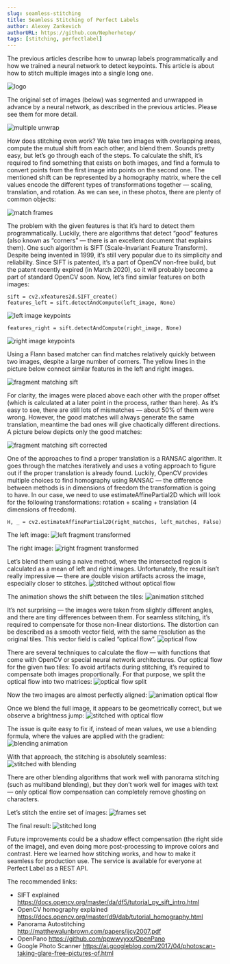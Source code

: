 ```yaml
---
slug: seamless-stitching
title: Seamless Stitching of Perfect Labels
author: Alexey Zankevich
authorURL: https://github.com/Nepherhotep/
tags: [stitching, perfectlabel]
---
```



The previous articles describe how to unwrap labels programmatically and how we
trained a neural network to detect keypoints.
This article is about how to stitch multiple images into a single long one.

![logo](/img/blog/2020-08-27-seamless-stitching-of-perfect-labels/logo.jpg)

<!--truncate-->

The original set of images (below) was segmented and unwrapped in advance by a
neural network, as described in the previous articles. Please see them for
more detail.

![multiple unwrap](/img/blog/2020-08-27-seamless-stitching-of-perfect-labels/unwrap_multiple_fragments.jpg)


How does stitching even work? We take two images with overlapping areas,
compute the mutual shift from each other, and blend them. Sounds pretty easy,
but let’s go through each of the steps.
To calculate the shift, it’s required to find something that exists on both
images, and find a formula to convert points from the first image into points
on the second one. The mentioned shift can be represented by a homography
matrix, where the cell values encode the different types of transformations
together — scaling, translation, and rotation.
As we can see, in these photos, there are plenty of common objects:

![match frames](/img/blog/2020-08-27-seamless-stitching-of-perfect-labels/match_frames.jpg)

The problem with the given features is that it’s hard to detect them
programmatically. Luckily, there are algorithms that detect “good”
features (also known as “corners” — there is an excellent document
that explains them).
One such algorithm is SIFT (Scale-Invariant Feature Transform).
Despite being invented in 1999, it’s still very popular due to its simplicity
and reliability. Since SIFT is patented, it’s a part of OpenCV non-free build,
but the patent recently expired (in March 2020), so it will probably become a
part of standard OpenCV soon.
Now, let’s find similar features on both images:

    sift = cv2.xfeatures2d.SIFT_create()
    features_left = sift.detectAndCompute(left_image, None)

![left image keypoints](/img/blog/2020-08-27-seamless-stitching-of-perfect-labels/left_fragment_keypoints.jpg)

    features_right = sift.detectAndCompute(right_image, None)

![right image keypoints](/img/blog/2020-08-27-seamless-stitching-of-perfect-labels/right_fragment_keypoints.jpg)


Using a Flann based matcher can find matches relatively quickly between two
images, despite a large number of corners.
The yellow lines in the picture below connect similar features in the left
and right images.

![fragment matching sift](/img/blog/2020-08-27-seamless-stitching-of-perfect-labels/fragment_matching_sift.jpg)

For clarity, the images were placed above each other with the proper offset
(which is calculated at a later point in the process, rather than here).
As it’s easy to see, there are still lots of mismatches — about 50% of them
were wrong. However, the good matches will always generate the same
translation, meantime the bad ones will give chaotically different directions.
A picture below depicts only the good matches:

![fragment matching sift corrected](/img/blog/2020-08-27-seamless-stitching-of-perfect-labels/fragment_matching_sift_corrected.jpg)

One of the approaches to find a proper translation is a RANSAC algorithm.
It goes through the matches iteratively and uses a voting approach to figure
out if the proper translation is already found.
Luckily, OpenCV provides multiple choices to find homography using RANSAC —
the difference between methods is in dimensions of freedom the transformation
is going to have. In our case, we need to use estimateAffinePartial2D which
will look for the following transformations: rotation + scaling + translation
(4 dimensions of freedom).

    H, _ = cv2.estimateAffinePartial2D(right_matches, left_matches, False)

The left image:
![left fragment transformed](/img/blog/2020-08-27-seamless-stitching-of-perfect-labels/left_fragment_transformed.jpg)


The right image:
![right fragment transformed](/img/blog/2020-08-27-seamless-stitching-of-perfect-labels/right_fragment_transformed.jpg)

Let’s blend them using a naive method, where the intersected region is
calculated as a mean of left and right images. Unfortunately, the result isn’t
really impressive — there are double vision artifacts across the image,
especially closer to stitches.
![stitched without optical flow](/img/blog/2020-08-27-seamless-stitching-of-perfect-labels/stitched_without_optical_flow.jpg)

The animation shows the shift between the tiles:
![animation stitched](/img/blog/2020-08-27-seamless-stitching-of-perfect-labels/stitched_animation.gif)

It’s not surprising — the images were taken from slightly different angles,
and there are tiny differences between them.
For seamless stitching, it’s required to compensate for those non-linear
distortions. The distortion can be described as a smooth vector field, with
the same resolution as the original tiles. This vector field is called
“optical flow”.
![optical flow](/img/blog/2020-08-27-seamless-stitching-of-perfect-labels/optical_flow.png)

There are several techniques to calculate the flow — with functions that come
with OpenCV or special neural network architectures.
Our optical flow for the given two tiles:
To avoid artifacts during stitching, it’s required to compensate both images
proportionally. For that purpose, we split the optical flow into two matrices:
![optical flow split](/img/blog/2020-08-27-seamless-stitching-of-perfect-labels/optical_flow_split.png)

Now the two images are almost perfectly aligned:
![animation optical flow](/img/blog/2020-08-27-seamless-stitching-of-perfect-labels/optical_flow_animation.gif)


Once we blend the full image, it appears to be geometrically correct, but we
observe a brightness jump:
![stitched with optical flow](/img/blog/2020-08-27-seamless-stitching-of-perfect-labels/stitched_with_optical_flow.jpg)

The issue is quite easy to fix if, instead of mean values, we use a blending
formula, where the values are applied with the gradient:
![blending animation](/img/blog/2020-08-27-seamless-stitching-of-perfect-labels/blending_animation.gif)

With that approach, the stitching is absolutely seamless:
![stitched with blending](/img/blog/2020-08-27-seamless-stitching-of-perfect-labels/stitched_with_blend.jpg)

There are other blending algorithms that work well with panorama stitching
(such as multiband blending), but they don’t work well for images with text —
only optical flow compensation can completely remove ghosting on characters.

Let’s stitch the entire set of images:
![frames set](/img/blog/2020-08-27-seamless-stitching-of-perfect-labels/frames_set.jpg)

The final result:
![stitched long](/img/blog/2020-08-27-seamless-stitching-of-perfect-labels/stitched_long.jpg)

Future improvements could be a shadow effect compensation (the right side of
the image), and even doing more post-processing to improve colors and contrast.
Here we learned how stitching works, and how to make it seamless for production
use. The service is available for everyone at Perfect Label as a REST API.

The recommended links:
* SIFT explained https://docs.opencv.org/master/da/df5/tutorial_py_sift_intro.html
* OpenCV homography explained https://docs.opencv.org/master/d9/dab/tutorial_homography.html
* Panorama Autostitching http://matthewalunbrown.com/papers/ijcv2007.pdf
* OpenPano https://github.com/ppwwyyxx/OpenPano
* Google Photo Scanner https://ai.googleblog.com/2017/04/photoscan-taking-glare-free-pictures-of.html
